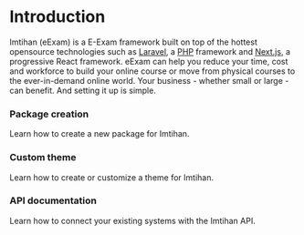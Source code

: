 # Introduction

Imtihan (eExam) is a E-Exam framework built on top of the hottest opensource technologies such as [Laravel](https://laravel.com/), a [PHP](https://php.net/) framework and [Next.js](https://nextjs.org/), a progressive React framework. eExam can help you reduce your time, cost and workforce to build your online course or move from physical courses to the ever-in-demand online world. Your business - whether small or large - can benefit. And setting it up is simple.

### Package creation
Learn how to create a new package for Imtihan.

### Custom theme
Learn how to create or customize a theme for Imtihan.

### API documentation
Learn how to connect your existing systems with the Imtihan API.
